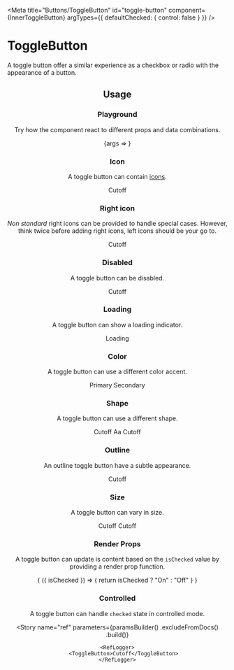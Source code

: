 
<Meta
    title="Buttons/ToggleButton"
    id="toggle-button"
    component={InnerToggleButton}
    argTypes={{
        defaultChecked: {
            control: false
        }
    }}
/>

# ToggleButton

A toggle button offer a similar experience as a checkbox or radio with the appearance of a button.

<Header
    usage="import { Button } from @orbit-ui/react-components"
    githubPath="/packages/react-components/src/button/src"
/>

## Usage

### Playground

Try how the component react to different props and data combinations.

<Canvas withSource="none">
    <Story name="playground" args={{ children: "Cutoff" }}>
        {args => <InnerToggleButton {...args} />}
    </Story>
</Canvas>

<ArgsTable story="playground" />

### Icon

A toggle button can contain [icons](?path=/docs/materials-icons--page).

<Canvas>
    <Story name="icon">
        <ToggleButton>
            <LightbulbIcon />
            <Text>Cutoff</Text>
        </ToggleButton>
    </Story>
</Canvas>

### Right icon

*Non standard* right icons can be provided to handle special cases. However, think twice before adding right icons, left icons should be your go to.

<Canvas>
    <Story name="right icon">
        <ToggleButton>
            <Text>Cutoff</Text>
            <LightbulbIcon slot="right-icon" />
        </ToggleButton>
    </Story>
</Canvas>

### Disabled

A toggle button can be disabled.

<Canvas>
    <Story name="disabled">
        <ToggleButton disabled>Cutoff</ToggleButton>
    </Story>
</Canvas>

### Loading

A toggle button can show a loading indicator.

<Canvas>
    <Story name="loading">
        <ToggleButton loading>Loading</ToggleButton>
    </Story>
</Canvas>

### Color

A toggle button can use a different color accent.

<Canvas>
    <Story name="color">
        <Inline>
            <ToggleButton color="primary">Primary</ToggleButton>
            <ToggleButton color="secondary">Secondary</ToggleButton>
        </Inline>
    </Story>
</Canvas>

### Shape

A toggle button can use a different shape.

<Canvas>
    <Story name="shape">
        <Inline>
            <ToggleButton shape="pill">Cutoff</ToggleButton>
            <ToggleButton shape="circular">Aa</ToggleButton>
            <ToggleButton shape="rounded">Cutoff</ToggleButton>
        </Inline>
    </Story>
</Canvas>

### Outline

An outline toggle button have a subtle appearance.

<Canvas>
    <Story name="outline">
        <ToggleButton variant="outline">Cutoff</ToggleButton>
    </Story>
</Canvas>

### Size

A toggle button can vary in size.

<Canvas>
    <Story name="size">
        <Inline verticalAlign="end">
            <ToggleButton size="sm">Cutoff</ToggleButton>
            <ToggleButton>Cutoff</ToggleButton>
        </Inline>
    </Story>
</Canvas>

### Render Props

A toggle button can update is content based on the `isChecked` value by providing a render prop function.

<Canvas>
    <Story name="toggle icon render props">
        <ToggleButton aria-label="Activate">
            {
                ({ isChecked }) => {
                    return isChecked ? "On" : "Off"
                }
            }
        </ToggleButton>
    </Story>
</Canvas>

### Controlled

A toggle button can handle `checked` state in controlled mode.

<FileCanvas filePath="/button/docs/ControlledToggleButton">
    <ControlledToggleButton />
</FileCanvas>

<Story
    name="ref"
    parameters={paramsBuilder()
        .excludeFromDocs()
        .build()}
>
    <RefLogger>
        <ToggleButton>Cutoff</ToggleButton>
    </RefLogger>
</Story>

